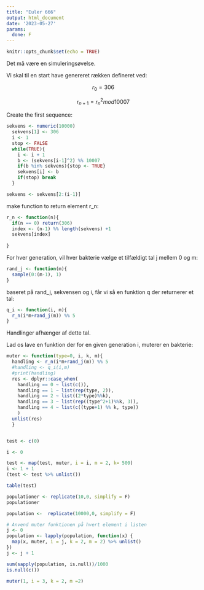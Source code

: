 ```yaml
---
title: "Euler 666"
output: html_document
date: '2023-05-27'
params:
  done: F
---
```


```r
knitr::opts_chunk$set(echo = TRUE)
```

Det må være en simuleringsøvelse.

Vi skal til en start have genereret rækken defineret ved:

$$r_0 = 306$$

$$r_{n+1} = r_n^2 mod 10007$$


Create the first sequence:
```r
sekvens <- numeric(10000)
  sekvens[1] <- 306
  i <- 1
  stop <- FALSE
  while(TRUE){
    i <- i + 1
    b <- (sekvens[i-1]^2) %% 10007
    if(b %in% sekvens){stop <- TRUE}
    sekvens[i] <- b
    if(stop) break  
  }

sekvens <- sekvens[2:(i-1)]
```

make function to return element r_n:
```r
r_n <- function(n){
  if(n == 0) return(306)
  index <- (n-1) %% length(sekvens) +1
  sekvens[index]
  
}
```

For hver generation, vil hver bakterie vælge et tilfældigt tal j mellem 0 og m:
```r
rand_j <- function(m){
  sample(0:(m-1), 1)
}
```

baseret på rand_j, sekvensen og i, får vi så en funktion q der returnerer et tal:
```r
q_i <- function(i, m){
  r_n(i*m+rand_j(m)) %% 5
}
```

Handlinger afhænger af dette tal.

Lad os lave en funktion der for en given generation i, muterer en bakterie:

```r
muter <- function(type=0, i, k, m){
  handling <- r_n(i*m+rand_j(m)) %% 5
  #handling <- q_i(i,m)
  #print(handling)
  res <- dplyr::case_when(
    handling == 0 ~ list(c()),
    handling == 1 ~ list(rep(type, 2)),
    handling == 2 ~ list((2*type)%%k),
    handling == 3 ~ list(rep((type^2+1)%%k, 3)),
    handling == 4 ~ list(c((type+1) %% k, type))
    )
  unlist(res)
  }



```



```r
test <- c(0)
```


```r
i <- 0
```


```r
test <- map(test, muter, i = i, m = 2, k= 500) 
i <- 1 + 1
(test <- test %>% unlist())
```

```r
table(test)

populationer <- replicate(10,0, simplify = F)
populationer
```
```r
population <-  replicate(10000,0, simplify = F)

# Anvend muter funktionen på hvert element i listen
j <- 0
population <- lapply(population, function(x) {
  map(x, muter, i = j, k = 2, m = 2) %>% unlist()
})
j <- j + 1

sum(sapply(population, is.null))/1000
is.null(c()) 

muter(1, i = 3, k = 2, m =2)
```
